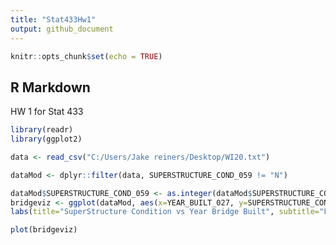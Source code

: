 ---
title: "Stat433Hw1"
output: github_document
---

```{r setup, include=FALSE}
knitr::opts_chunk$set(echo = TRUE)
```

## R Markdown
HW 1 for Stat 433


```{r}
library(readr)
library(ggplot2)

data <- read_csv("C:/Users/Jake reiners/Desktop/WI20.txt")

dataMod <- dplyr::filter(data, SUPERSTRUCTURE_COND_059 != "N")

dataMod$SUPERSTRUCTURE_COND_059 <- as.integer(dataMod$SUPERSTRUCTURE_COND_059)
bridgeviz <- ggplot(dataMod, aes(x=YEAR_BUILT_027, y=SUPERSTRUCTURE_COND_059)) + geom_point() +
labs(title="SuperStructure Condition vs Year Bridge Built", subtitle="From WI20 Data ", y="Condition Rating", x="Year")

plot(bridgeviz)


```
